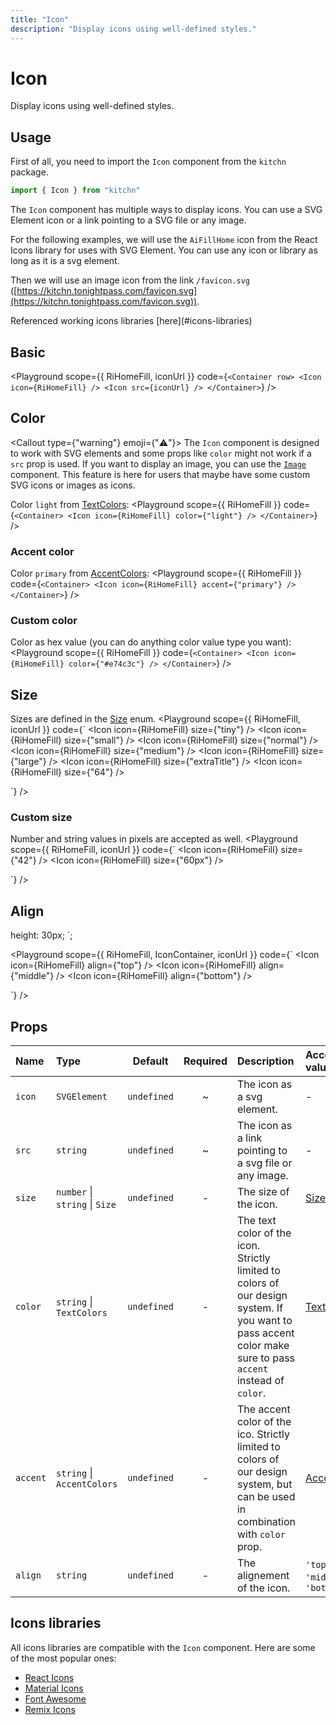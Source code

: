 ```yaml
---
title: "Icon"
description: "Display icons using well-defined styles."
---
```




# Icon

Display icons using well-defined styles.

## Usage

First of all, you need to import the `Icon` component from the `kitchn` package.

```js
import { Icon } from "kitchn"
```

The `Icon` component has multiple ways to display icons. You can use a SVG Element icon or a link pointing to a SVG file or any image.

For the following examples, we will use the `AiFillHome` icon from the React Icons library for uses with SVG Element. You can use any icon or library as long as it is a svg element.

Then we will use an image icon from the link `/favicon.svg` ([https://kitchn.tonightpass.com/favicon.svg](https://kitchn.tonightpass.com/favicon.svg)).

<Callout>
  Referenced working icons libraries [here](#icons-libraries)
</Callout>

## Basic

<Playground
  scope={{ RiHomeFill, iconUrl }}
  code={`
<Container row>
  <Icon icon={RiHomeFill} />
  <Icon src={iconUrl} />
</Container>
`}
/>

## Color

<Callout type={"warning"} emoji={"⚠️"}>
  The `Icon` component is designed to work with SVG elements and some props like `color` might not work if a `src` prop is used. If you want to display an image, you can use the [`Image`](/docs/components/image) component. This feature is here for users that maybe have some custom SVG icons or images as icons.
</Callout>

Color `light` from [TextColors](/docs/theming#text):
<Playground
  scope={{ RiHomeFill }}
  code={`
<Container>
  <Icon icon={RiHomeFill} color={"light"} />
</Container>
`}
/>

### Accent color

Color `primary` from [AccentColors](/docs/theming#accent):
<Playground
  scope={{ RiHomeFill }}
  code={`
<Container>
  <Icon icon={RiHomeFill} accent={"primary"} />
</Container>
`}
/>

### Custom color

Color as hex value (you can do anything color value type you want):
<Playground
  scope={{ RiHomeFill }}
  code={`
<Container>
  <Icon icon={RiHomeFill} color={"#e74c3c"} />
</Container>
`}
/>

## Size

Sizes are defined in the [Size](/docs/theming#size) enum.
<Playground
  scope={{ RiHomeFill, iconUrl }}
  code={`
<Container row>
  <Container>
    <Icon icon={RiHomeFill} size={"tiny"} />
    <Icon icon={RiHomeFill} size={"small"} />
    <Icon icon={RiHomeFill} size={"normal"} />
    <Icon icon={RiHomeFill} size={"medium"} />
    <Icon icon={RiHomeFill} size={"large"} />
    <Icon icon={RiHomeFill} size={"extraTitle"} />
    <Icon icon={RiHomeFill} size={52} />
    <Icon icon={RiHomeFill} size={"64"} />
  </Container>

  <Container>
    <Icon src={iconUrl} size={"tiny"} />
    <Icon src={iconUrl} size={"small"} />
    <Icon src={iconUrl} size={"normal"} />
    <Icon src={iconUrl} size={"medium"} />
    <Icon src={iconUrl} size={"large"} />
    <Icon src={iconUrl} size={"extraTitle"} />
    <Icon src={iconUrl} size={52} />
    <Icon src={iconUrl} size={"64"} />
  </Container>
</Container>
`}
/>

### Custom size

Number and string values in pixels are accepted as well.
<Playground
  scope={{ RiHomeFill, iconUrl }}
  code={`
<Container row>
  <Container>
    <Icon icon={RiHomeFill} size={30} />
    <Icon icon={RiHomeFill} size={"42"} />
    <Icon icon={RiHomeFill} size={"60px"} />
  </Container>

  <Container>
    <Icon src={iconUrl} size={30} />
    <Icon src={iconUrl} size={"42"} />
    <Icon src={iconUrl} size={"60px"} />
  </Container>
</Container>
`}
/>

## Align

  height: 30px;
`;

<Playground
  scope={{ RiHomeFill, IconContainer, iconUrl }}
  code={`
<Container>
  <IconContainer row gap={10}>
    <Icon icon={RiHomeFill} align={"top"} />
    <Icon icon={RiHomeFill} align={"middle"} />
    <Icon icon={RiHomeFill} align={"bottom"} />
  </IconContainer>

  <IconContainer row gap={10}>
    <Icon src={iconUrl} align={"top"} />
    <Icon src={iconUrl} align={"middle"} />
    <Icon src={iconUrl} align={"bottom"} />
  </IconContainer>
</Container>
`}
/>

## Props

| Name | Type | Default | Required | Description | Accepted values |
| :--- | :--- | :-----: | :------: | :---------- | :-------------- |
| `icon` | `SVGElement` | `undefined` | ~ | The icon as a svg element. | - |
| `src` | `string` | `undefined` | ~ | The icon as a link pointing to a svg file or any image. | - |
| `size` | `number` \| `string` \| `Size` | `undefined` | - | The size of the icon. | [Size](#size) |
| `color` | `string` \| `TextColors` | `undefined` | - | The text color of the icon. Strictly limited to colors of our design system. If you want to pass accent color make sure to pass `accent` instead of `color`. | [TextColors](/docs/theming#text) |
| `accent` | `string` \| `AccentColors` | `undefined` | - | The accent color of the ico. Strictly limited to colors of our design system, but can be used in combination with `color` prop. | [AccentColors](/docs/theming#accent) |
| `align` | `string` | `undefined` | - | The alignement of the icon. | `'top'` \| `'middle'` \| `'bottom'` |

## Icons libraries

All icons libraries are compatible with the `Icon` component. Here are some of the most popular ones:

- [React Icons](https://react-icons.github.io/react-icons/)
- [Material Icons](https://material.io/resources/icons/?style=baseline)
- [Font Awesome](https://fontawesome.com/)
- [Remix Icons](https://remixicon.com/)